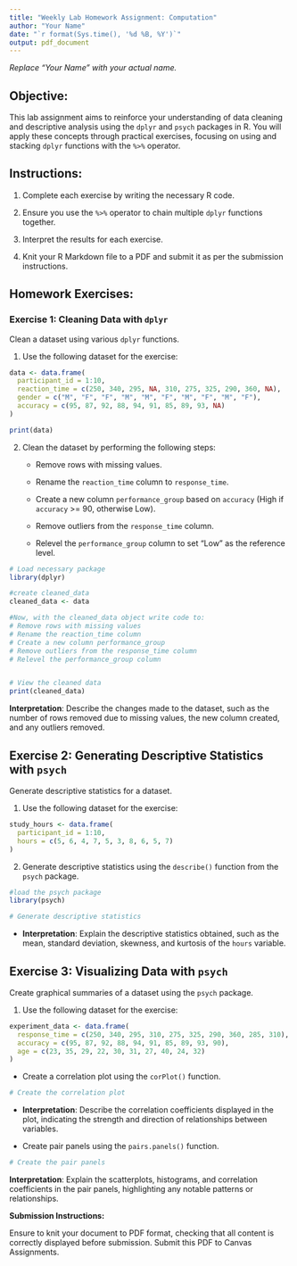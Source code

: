 ```yaml
---
title: "Weekly Lab Homework Assignment: Computation"
author: "Your Name"
date: "`r format(Sys.time(), '%d %B, %Y')`"
output: pdf_document
---
```


*Replace "Your Name" with your actual name.*

## Objective:

This lab assignment aims to reinforce your understanding of data cleaning and descriptive analysis using the `dplyr` and `psych` packages in R. You will apply these concepts through practical exercises, focusing on using and stacking `dplyr` functions with the `%>%` operator.

## Instructions:

1.  Complete each exercise by writing the necessary R code.

2.  Ensure you use the `%>%` operator to chain multiple `dplyr` functions together.

3.  Interpret the results for each exercise.

4.  Knit your R Markdown file to a PDF and submit it as per the submission instructions.

## Homework Exercises:

### Exercise 1: Cleaning Data with `dplyr`

Clean a dataset using various `dplyr` functions.

1.  Use the following dataset for the exercise:

```r
data <- data.frame(
  participant_id = 1:10,
  reaction_time = c(250, 340, 295, NA, 310, 275, 325, 290, 360, NA),
  gender = c("M", "F", "F", "M", "M", "F", "M", "F", "M", "F"),
  accuracy = c(95, 87, 92, 88, 94, 91, 85, 89, 93, NA)
)

print(data)
```

2.  Clean the dataset by performing the following steps:

    -   Remove rows with missing values.

    -   Rename the `reaction_time` column to `response_time`.

    -   Create a new column `performance_group` based on `accuracy` (High if `accuracy` \>= 90, otherwise Low).

    -   Remove outliers from the `response_time` column.

    -   Relevel the `performance_group` column to set "Low" as the reference level.

```r
# Load necessary package
library(dplyr)

#create cleaned_data
cleaned_data <- data

#Now, with the cleaned_data object write code to:
# Remove rows with missing values
# Rename the reaction_time column
# Create a new column performance_group
# Remove outliers from the response_time column
# Relevel the performance_group column


# View the cleaned data
print(cleaned_data)

```

**Interpretation**: Describe the changes made to the dataset, such as the number of rows removed due to missing values, the new column created, and any outliers removed.

## Exercise 2: Generating Descriptive Statistics with `psych`

Generate descriptive statistics for a dataset.

1.  Use the following dataset for the exercise:

```r
study_hours <- data.frame(
  participant_id = 1:10,
  hours = c(5, 6, 4, 7, 5, 3, 8, 6, 5, 7)
)

```

2.  Generate descriptive statistics using the `describe()` function from the `psych` package.

```r
#load the psych package
library(psych)

# Generate descriptive statistics


```

-   **Interpretation**: Explain the descriptive statistics obtained, such as the mean, standard deviation, skewness, and kurtosis of the `hours` variable.

## Exercise 3: Visualizing Data with `psych`

Create graphical summaries of a dataset using the `psych` package.

1.  Use the following dataset for the exercise:

```r
experiment_data <- data.frame(
  response_time = c(250, 340, 295, 310, 275, 325, 290, 360, 285, 310),
  accuracy = c(95, 87, 92, 88, 94, 91, 85, 89, 93, 90),
  age = c(23, 35, 29, 22, 30, 31, 27, 40, 24, 32)
)

```

-   Create a correlation plot using the `corPlot()` function.

```r
# Create the correlation plot


```

-   **Interpretation**: Describe the correlation coefficients displayed in the plot, indicating the strength and direction of relationships between variables.

-   Create pair panels using the `pairs.panels()` function.

```r
# Create the pair panels

```

**Interpretation**: Explain the scatterplots, histograms, and correlation coefficients in the pair panels, highlighting any notable patterns or relationships.

**Submission Instructions:**

Ensure to knit your document to PDF format, checking that all content is correctly displayed before submission. Submit this PDF to Canvas Assignments.
